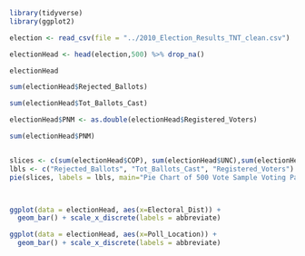 ```r
library(tidyverse)
library(ggplot2)

election <- read_csv(file = "../2010_Election_Results_TNT_clean.csv")

electionHead <- head(election,500) %>% drop_na()

```

```r
electionHead
```

```r
sum(electionHead$Rejected_Ballots)

sum(electionHead$Tot_Ballots_Cast)

electionHead$PNM <- as.double(electionHead$Registered_Voters)

sum(electionHead$PNM)


slices <- c(sum(electionHead$COP), sum(electionHead$UNC),sum(electionHead$PNM))
lbls <- c("Rejected_Ballots", "Tot_Ballots_Cast", "Registered_Voters")
pie(slices, labels = lbls, main="Pie Chart of 500 Vote Sample Voting Patterns")




```

```r

ggplot(data = electionHead, aes(x=Electoral_Dist)) +
  geom_bar() + scale_x_discrete(labels = abbreviate)

ggplot(data = electionHead, aes(x=Poll_Location)) +
  geom_bar() + scale_x_discrete(labels = abbreviate)
```

